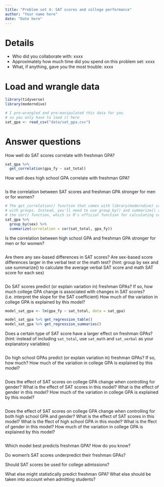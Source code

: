 ```yaml
---
title: "Problem set 4: SAT scores and college performance"
author: "Your name here"
date: "Date here"
---
```


# Details

- Who did you collaborate with: xxxx
- Approximately how much time did you spend on this problem set: xxxx
- What, if anything, gave you the most trouble: xxxx


# Load and wrangle data

```r
library(tidyverse)
library(moderndive)

# I pre-wrangled and pre-manipulated this data for you
# so you only have to load it here
sat_gpa <- read_csv("data/sat_gpa.csv")
```


# Answer questions

How well do SAT scores correlate with freshman GPA?

```r
sat_gpa %>% 
  get_correlation(gpa_fy ~ sat_total)
```

How well does high school GPA correlate with freshman GPA?

```r

```

Is the correlation between SAT scores and freshman GPA stronger for men or for women?

```r
# The get_correlation() function that comes with library(moderndive) can't work
# with groups. Instead, you'll need to use group_by() and summarize() and use
# the cor() function, which is R's official function for calculating correlation
sat_gpa %>% 
  group_by(sex) %>% 
  summarize(correlation = cor(sat_total, gpa_fy))
```

Is the correlation between high school GPA and freshman GPA stronger for men or for women?

```r

```

Are there any sex-based differences in SAT scores? Are sex-based score differences larger in the verbal test or the math test? (hint: group by sex and use summarize() to calculate the average verbal SAT score and math SAT score for each sex)

```r

```

Do SAT scores predict (or explain variation in) freshman GPAs? If so, how much college GPA change is associated with changes in SAT scores? (i.e. interpret the slope for the SAT coefficient) How much of the variation in college GPA is explained by this model?

```r
model_sat_gpa <- lm(gpa_fy ~ sat_total, data = sat_gpa)

model_sat_gpa %>% get_regression_table()
model_sat_gpa %>% get_regression_summaries()
```

Does a certain type of SAT score have a larger effect on freshman GPAs? (hint: instead of including `sat_total`, use `sat_math` and `sat_verbal` as your explanatory variables)

```r

```

Do high school GPAs predict (or explain variation in) freshman GPAs? If so, how much? How much of the variation in college GPA is explained by this model?

```r

```

Does the effect of SAT scores on college GPA change when controlling for gender? What is the effect of SAT scores in this model? What is the effect of gender in this model? How much of the variation in college GPA is explained by this model?

```r

```

Does the effect of SAT scores on college GPA change when controlling for both high school GPA and gender? What is the effect of SAT scores in this model? What is the ffect of high school GPA in this model? What is the ffect of gender in this model? How much of the variation in college GPA is explained by this model?

```r

```

Which model best predicts freshman GPA? How do you know?

Do women's SAT scores underpredict their freshman GPAs?

Should SAT scores be used for college admissions?

What else might statistically predict freshman GPA? What else should be taken into account when admitting students?
